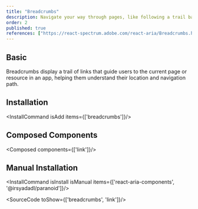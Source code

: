 ```yaml
---
title: "Breadcrumbs"
description: Navigate your way through pages, like following a trail back home, essential for easy site navigation.
order: 2
published: true
references: ["https://react-spectrum.adobe.com/react-aria/Breadcrumbs.html#props"]
---
```


## Basic

Breadcrumbs display a trail of links that guide users to the current page or resource in an app, helping them understand their location and navigation path.
<How toUse="navigation/breadcrumbs-demo" />

## Installation
<InstallCommand isAdd items={['breadcrumbs']}/>

## Composed Components
<Composed components={['link']}/>

## Manual Installation
<InstallCommand isInstall isManual items={['react-aria-components', '@irsyadadl/paranoid']}/>

<SourceCode toShow={['breadcrumbs', 'link']}/>
